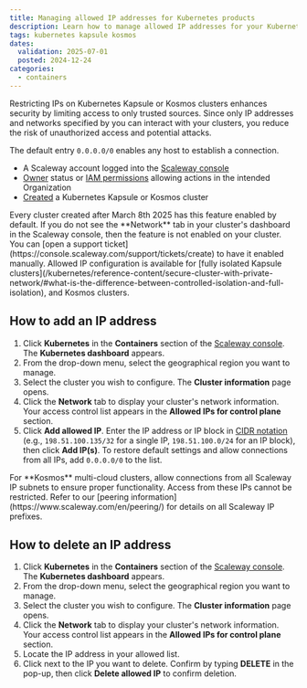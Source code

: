 ```yaml
---
title: Managing allowed IP addresses for Kubernetes products
description: Learn how to manage allowed IP addresses for your Kubernetes Kapsule and Kosmos clusters. Configure access restrictions with our step-by-step guide.
tags: kubernetes kapsule kosmos
dates:
  validation: 2025-07-01
  posted: 2024-12-24
categories:
  - containers
---
```



Restricting IPs on Kubernetes Kapsule or Kosmos clusters enhances security by limiting access to only trusted sources. Since only IP addresses and networks specified by you can interact with your clusters, you reduce the risk of unauthorized access and potential attacks.

The default entry `0.0.0.0/0` enables any host to establish a connection.

<Requirements />

- A Scaleway account logged into the [Scaleway console](https://console.scaleway.com)
- [Owner](/iam/concepts/#owner) status or [IAM permissions](/iam/concepts/#permission) allowing actions in the intended Organization
- [Created](/kubernetes/how-to/create-cluster) a Kubernetes Kapsule or Kosmos cluster
<Message type="tip">
  Every cluster created after March 8th 2025 has this feature enabled by default. If you do not see the **Network** tab in your cluster's dashboard in the Scaleway console, then the feature is not enabled on your cluster. You can [open a support ticket](https://console.scaleway.com/support/tickets/create) to have it enabled manually.
</Message>

<Message type="note">
  Allowed IP configuration is available for [fully isolated Kapsule clusters](/kubernetes/reference-content/secure-cluster-with-private-network/#what-is-the-difference-between-controlled-isolation-and-full-isolation), and Kosmos clusters.
</Message>

## How to add an IP address

1. Click **Kubernetes** in the **Containers** section of the [Scaleway console](https://console.scaleway.com). The **Kubernetes dashboard** appears.
2. From the drop-down menu, select the geographical region you want to manage.
3. Select the cluster you wish to configure. The **Cluster information** page opens.
4. Click the **Network** tab to display your cluster's network information. Your access control list appears in the **Allowed IPs for control plane** section.
5. Click **Add allowed IP**. Enter the IP address or IP block in [CIDR notation](/ipam/concepts/#cidr-notation) (e.g., `198.51.100.135/32` for a single IP, `198.51.100.0/24` for an IP block), then click **Add IP(s)**.
   <Message type="note">
      To restore default settings and allow connections from all IPs, add `0.0.0.0/0` to the list.
   </Message>

<Message type="important">
    For **Kosmos** multi-cloud clusters, allow connections from all Scaleway IP subnets to ensure proper functionality. Access from these IPs cannot be restricted. Refer to our [peering information](https://www.scaleway.com/en/peering/) for details on all Scaleway IP prefixes.
</Message>

## How to delete an IP address

1. Click **Kubernetes** in the **Containers** section of the [Scaleway console](https://console.scaleway.com). The **Kubernetes dashboard** appears.
2. From the drop-down menu, select the geographical region you want to manage.
3. Select the cluster you wish to configure. The **Cluster information** page opens.
4. Click the **Network** tab to display your cluster's network information. Your access control list appears in the **Allowed IPs for control plane** section.
5. Locate the IP address in your allowed list.
6. Click <Icon name="delete" /> next to the IP you want to delete. Confirm by typing **DELETE** in the pop-up, then click **Delete allowed IP** to confirm deletion.

